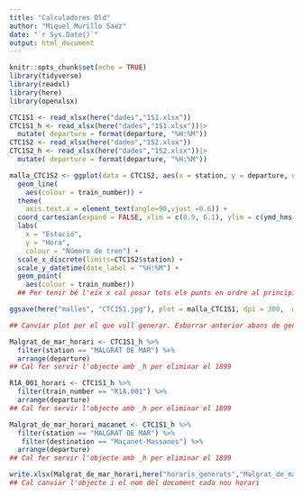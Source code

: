 ```yaml
---
title: "Calculadores Old"
author: "Miquel Murillo Saez"
date: "`r Sys.Date()`"
output: html_document
---
```


```r
knitr::opts_chunk$set(echo = TRUE)
library(tidyverse)
library(readxl)
library(here)
library(openxlsx)
```

```r
CTC1S1 <- read_xlsx(here("dades","1S1.xlsx"))
CTC1S1_h <- read_xlsx(here("dades","1S1.xlsx"))|>
  mutate( departure = format(departure, "%H:%M"))
CTC1S2 <- read_xlsx(here("dades","1S2.xlsx"))
CTC1S2_h <- read_xlsx(here("dades","1S2.xlsx"))|>
  mutate( departure = format(departure, "%H:%M"))
```

```r
malla_CTC1S2 <- ggplot(data = CTC1S2, aes(x = station, y = departure, group = train_number)) +
  geom_line(
    aes(colour = train_number)) +
  theme(
    axis.text.x = element_text(angle=90,vjust =0.6)) +
  coord_cartesian(expand = FALSE, xlim = c(0.9, 6.1), ylim = c(ymd_hms("1899-12-31 00:00:00"),ymd_hms("1900-1-1 01:00:00"))) +
  labs(
    x = "Estació",
    y = "Hora",
    colour = "Número de tren") +
  scale_x_discrete(limits=CTC1S2$station) +
  scale_y_datetime(date_label = "%H:%M") +
  geom_point(
    aes(colour = train_number))
  ## Per tenir bé l'eix x cal posar tots els punts en ordre al principi sense dades
```

```r
ggsave(here("malles", "CTC1S1.jpg"), plot = malla_CTC1S1, dpi = 300,  width = 40, height = 80, units = "cm") ##This saves last graph run

## Canviar plot per el que vull generar. Esborrar anterior abans de generar
```

```r
Malgrat_de_mar_horari <- CTC1S1_h %>%
  filter(station == "MALGRAT DE MAR") %>%
  arrange(departure)
## Cal fer servir l'objecte amb _h per eliminar el 1899
```

```r
R1A_001_horari <- CTC1S1_h %>%
  filter(train_number == "R1A.001") %>%
  arrange(departure)
## Cal fer servir l'objecte amb _h per eliminar el 1899
```

```r
Malgrat_de_mar_horari_macanet <- CTC1S1_h %>%
  filter(station == "MALGRAT DE MAR") %>%
   filter(destination == "Maçanet-Massanes") %>%
  arrange(departure)
## Cal fer servir l'objecte amb _h per eliminar el 1899
```

```r
write.xlsx(Malgrat_de_mar_horari,here("horaris_generats","Malgrat_de_mar_horari.xlsx"),colNames = TRUE)
## Cal canviar l'objecte i el nom del document cada nou horari
```
